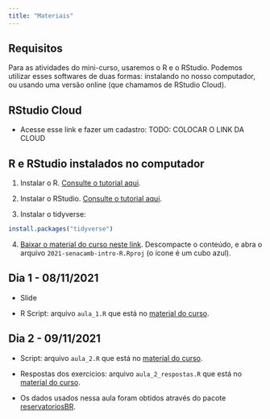 ```yaml
---
title: "Materiais"
---
```


## Requisitos

Para as atividades do mini-curso, usaremos o R e o RStudio. Podemos utilizar esses softwares de duas formas: instalando no nosso computador, ou usando uma versão online (que chamamos de RStudio Cloud).

## RStudio Cloud

- Acesse esse link e fazer um cadastro: TODO: COLOCAR O LINK DA CLOUD


## R e RStudio instalados no computador

1) Instalar o R. [Consulte o tutorial aqui](https://livro.curso-r.com/1-1-instalacao-do-r.html). 

2) Instalar o RStudio. [Consulte o tutorial aqui](https://livro.curso-r.com/1-2-instalacao-do-rstudio.html). 

3) Instalar o tidyverse:

```r
install.packages("tidyverse")
```

4) [Baixar o material do curso neste link](https://github.com/beatrizmilz/2021-senacamb-intro-R/raw/main/material_do_curso.zip). Descompacte o conteúdo, e abra o arquivo `2021-senacamb-intro-R.Rproj` (o ícone é um cubo azul).

## Dia 1 - 08/11/2021

- Slide

- R Script: arquivo `aula_1.R` que está no [material do curso](https://github.com/beatrizmilz/2021-senacamb-intro-R/raw/main/material_do_curso.zip).


## Dia 2 - 09/11/2021

- Script: arquivo `aula_2.R` que está no [material do curso](https://github.com/beatrizmilz/2021-senacamb-intro-R/raw/main/material_do_curso.zip).

- Respostas dos exercicios: arquivo `aula_2_respostas.R` que está no [material do curso](https://github.com/beatrizmilz/2021-senacamb-intro-R/raw/main/material_do_curso.zip).

- Os dados usados nessa aula foram obtidos através do pacote [reservatoriosBR](https://brunomioto.github.io/reservatoriosBR/).
